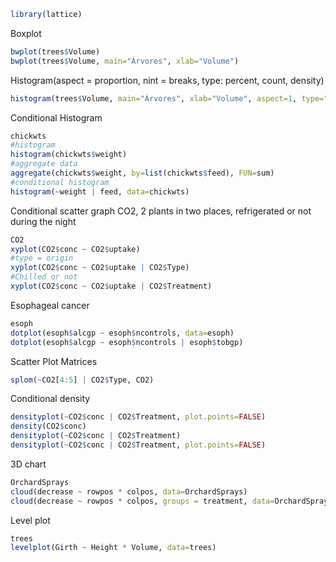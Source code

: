 ```r
library(lattice)
```

Boxplot
```r
bwplot(trees$Volume)
bwplot(trees$Volume, main="Árvores", xlab="Volume")
```

Histogram(aspect = proportion, nint = breaks, type: percent, count, density)
```r
histogram(trees$Volume, main="Árvores", xlab="Volume", aspect=1, type="percent", nint=20)
```

Conditional Histogram
```r
chickwts
#histogram
histogram(chickwts$weight)
#aggregate data
aggregate(chickwts$weight, by=list(chickwts$feed), FUN=sum)
#conditional histogram
histogram(~weight | feed, data=chickwts)
```
Conditional scatter graph
CO2, 2 plants in two places, refrigerated or not during the night
```r
CO2
xyplot(CO2$conc ~ CO2$uptake)
#type = origin
xyplot(CO2$conc ~ CO2$uptake | CO2$Type)
#Chilled or not
xyplot(CO2$conc ~ CO2$uptake | CO2$Treatment)
```
Esophageal cancer
```r
esoph
dotplot(esoph$alcgp ~ esoph$ncontrols, data=esoph)
dotplot(esoph$alcgp ~ esoph$ncontrols | esoph$tobgp)
```
Scatter Plot Matrices
```r
splom(~CO2[4:5] | CO2$Type, CO2)
```
Conditional density
```r
densityplot(~CO2$conc | CO2$Treatment, plot.points=FALSE)
density(CO2$conc)
densityplot(~CO2$conc | CO2$Treatment)
densityplot(~CO2$conc | CO2$Treatment, plot.points=FALSE)
```
3D chart
```r
OrchardSprays
cloud(decrease ~ rowpos * colpos, data=OrchardSprays)
cloud(decrease ~ rowpos * colpos, groups = treatment, data=OrchardSprays)
```
Level plot
```r
trees
levelplot(Girth ~ Height * Volume, data=trees)
```
